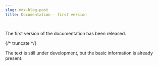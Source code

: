 ```yaml
---
slug: mdx-blog-post
title: Documentation - first version

---
```


The first version of the documentation has been released.

{/* truncate */}

The text is still under development, but the basic information is already present.
